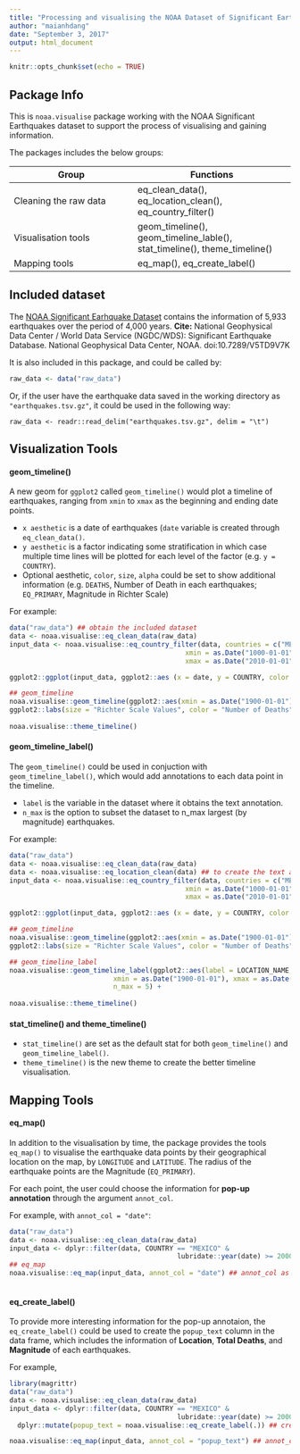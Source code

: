 ```yaml
---
title: "Processing and visualising the NOAA Dataset of Significant Earthquakes"
author: "maianhdang"
date: "September 3, 2017"
output: html_document
---
```


```r
knitr::opts_chunk$set(echo = TRUE)
```

## Package Info

This is `noaa.visualise` package working with the NOAA Significant Earthquakes dataset 
to support the process of visualising and gaining information. 

The packages includes the below groups:

Group                 | Functions
----------------------| ----------------------------
Cleaning the raw data | eq_clean_data(), eq_location_clean(), eq_country_filter()
Visualisation tools   | geom_timeline(), geom_timeline_lable(), stat_timeline(), theme_timeline()
Mapping tools         | eq_map(), eq_create_label()

## Included dataset


The [NOAA Significant Earhquake Dataset](https://www.ngdc.noaa.gov/nndc/struts/form?t=101650&s=1&d=1) contains the information of 5,933 earthquakes over the period of 4,000 years.
**Cite:** National Geophysical Data Center / World Data Service (NGDC/WDS): Significant Earthquake Database. National Geophysical Data Center, NOAA. doi:10.7289/V5TD9V7K

It is also included in this package, and could be called by:

```r
raw_data <- data("raw_data")
```

Or, if the user have the earthquake data saved in the working directory as `"earthquakes.tsv.gz"`, it could be used in the following way:

`raw_data <- readr::read_delim("earthquakes.tsv.gz", delim = "\t") `

## Visualization Tools


#### geom_timeline()

A new geom for `ggplot2` called `geom_timeline()` would plot a timeline of earthquakes, ranging from `xmin` to `xmax` as the beginning and ending date points. 

* `x aesthetic` is a date of earthquakes (`date` variable is created through `eq_clean_data()`.
* `y aesthetic` is a factor indicating some stratification in which case multiple time lines will be plotted for each level of the factor (e.g. `y = COUNTRY`).
* Optional aesthetic, `color`, `size`, `alpha` could be set to show additional information (e.g. `DEATHS`, Number of Death in each earthquakes; `EQ_PRIMARY`, Magnitude in Richter Scale)

For example:

```r
data("raw_data") ## obtain the included dataset
data <- noaa.visualise::eq_clean_data(raw_data) 
input_data <- noaa.visualise::eq_country_filter(data, countries = c("MEXICO", "IRAN"),
                                            xmin = as.Date("1000-01-01"),
                                            xmax = as.Date("2010-01-01"))

ggplot2::ggplot(input_data, ggplot2::aes (x = date, y = COUNTRY, color = as.numeric(DEATHS), size = as.numeric(EQ_PRIMARY))) + ## continuous scales set as.numeric()

## geom_timeline  
noaa.visualise::geom_timeline(ggplot2::aes(xmin = as.Date("1900-01-01"), xmax =  as.Date("1925-01-01"))) +
ggplot2::labs(size = "Richter Scale Values", color = "Number of Deaths" )+
  
noaa.visualise::theme_timeline()
```

#### geom_timeline_label()

The `geom_timeline()` could be used in conjuction with `geom_timeline_label()`, which would add annotations to each data point in the timeline. 

* `label` is the variable in the dataset where it obtains the text annotation.
* `n_max` is the option to subset the dataset to n_max largest (by magnitude) earthquakes.

For example:

```r
data("raw_data")
data <- noaa.visualise::eq_clean_data(raw_data)
data <- noaa.visualise::eq_location_clean(data) ## to create the text annotation
input_data <- noaa.visualise::eq_country_filter(data, countries = c("MEXICO", "IRAN"),
                                            xmin = as.Date("1000-01-01"),
                                            xmax = as.Date("2010-01-01"))

ggplot2::ggplot(input_data, ggplot2::aes (x = date, y = COUNTRY, color = as.numeric(DEATHS), size = as.numeric(EQ_PRIMARY))) +

## geom_timeline  
noaa.visualise::geom_timeline(ggplot2::aes(xmin = as.Date("1900-01-01"), xmax =  as.Date("1925-01-01"))) +
ggplot2::labs(size = "Richter Scale Values", color = "Number of Deaths" )+

## geom_timeline_label  
noaa.visualise::geom_timeline_label(ggplot2::aes(label = LOCATION_NAME, 
                          xmin = as.Date("1900-01-01"), xmax = as.Date("1925-01-01")), 
                          n_max = 5) + 
  
noaa.visualise::theme_timeline()
```

#### stat_timeline() and theme_timeline()
* `stat_timeline()` are set as the default stat for both `geom_timeline()` and `geom_timeline_label()`.
* `theme_timeline()` is the new theme to create the better timeline visualisation.

## Mapping Tools

#### eq_map()

In addition to the visualisation by time, the package provides the tools `eq_map()` to visualise the earthquake data points by their geographical location on the map, by `LONGITUDE` and
`LATITUDE`. The radius of the earthquake points are the Magnitude (`EQ_PRIMARY`).

For each point, the user could choose the information for **pop-up annotation** through the argument `annot_col`.

For example, with `annot_col = "date"`:

```r
data("raw_data")
data <- noaa.visualise::eq_clean_data(raw_data)
input_data <- dplyr::filter(data, COUNTRY == "MEXICO" &
                                          lubridate::year(date) >= 2000)
## eq_map
noaa.visualise::eq_map(input_data, annot_col = "date") ## annot_col as "date"
          
```

#### eq_create_label()

To provide more interesting information for the pop-up annotaion, the `eq_create_label()` could be used to create the `popup_text` column in the data frame, which includes the information of **Location**, **Total Deaths**, and **Magnitude** of each earthquakes. 

For example, 

```r
library(magrittr)
data("raw_data")
data <- noaa.visualise::eq_clean_data(raw_data)
input_data <- dplyr::filter(data, COUNTRY == "MEXICO" &
                                          lubridate::year(date) >= 2000)%>%
  dplyr::mutate(popup_text = noaa.visualise::eq_create_label(.)) ## create popup_text

noaa.visualise::eq_map(input_data, annot_col = "popup_text") ## annot_col set as popup_text
          
```
